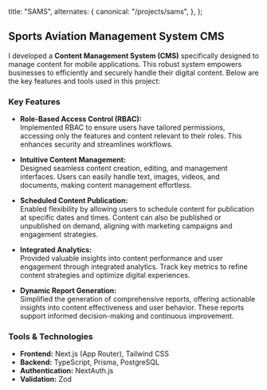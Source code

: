   title: "SAMS",
  alternates: {
    canonical: "/projects/sams",
  },
};

## Sports Aviation Management System CMS

I developed a **Content Management System (CMS)** specifically designed to manage content for mobile applications. This robust system empowers businesses to efficiently and securely handle their digital content. Below are the key features and tools used in this project:

### Key Features

- **Role-Based Access Control (RBAC):**  
  Implemented RBAC to ensure users have tailored permissions, accessing only the features and content relevant to their roles. This enhances security and streamlines workflows.

- **Intuitive Content Management:**  
  Designed seamless content creation, editing, and management interfaces. Users can easily handle text, images, videos, and documents, making content management effortless.

- **Scheduled Content Publication:**  
  Enabled flexibility by allowing users to schedule content for publication at specific dates and times. Content can also be published or unpublished on demand, aligning with marketing campaigns and engagement strategies.

- **Integrated Analytics:**  
  Provided valuable insights into content performance and user engagement through integrated analytics. Track key metrics to refine content strategies and optimize digital experiences.

- **Dynamic Report Generation:**  
  Simplified the generation of comprehensive reports, offering actionable insights into content effectiveness and user behavior. These reports support informed decision-making and continuous improvement.

### Tools & Technologies

- **Frontend:** Next.js (App Router), Tailwind CSS
- **Backend:** TypeScript, Prisma, PostgreSQL
- **Authentication:** NextAuth.js
- **Validation:** Zod
